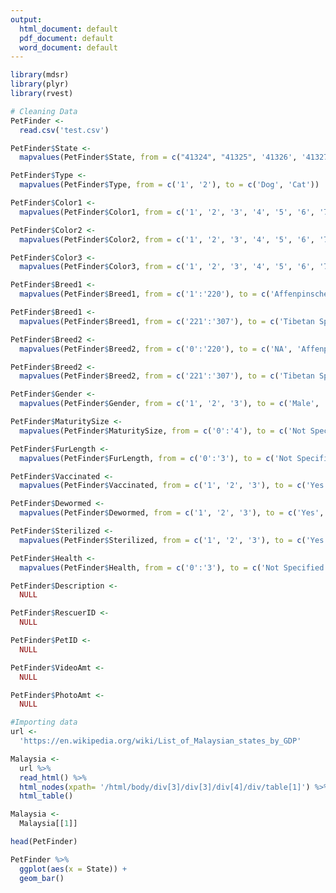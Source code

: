 ```yaml
---
output:
  html_document: default
  pdf_document: default
  word_document: default
---
```


```r
library(mdsr)
library(plyr)
library(rvest)
```

```r
# Cleaning Data
PetFinder <-
  read.csv('test.csv')

PetFinder$State <-
  mapvalues(PetFinder$State, from = c("41324", "41325", '41326', '41327', '41336', '41367', '41401', '41415', '41332', '41335', '41330', '41380', '41345', '41342', '41361'), to = c("Melaka", "Kedah", 'Selangor', 'Pulau Pinang', 'Johor', 'Kelantan', 'Kuala Lumpur', 'Labuan', 'Negeri Sembilan', 'Pahang', 'Perak', 'Perlis', 'Sabah', 'Sarawak', 'Terengganu'))

PetFinder$Type <-
  mapvalues(PetFinder$Type, from = c('1', '2'), to = c('Dog', 'Cat'))

PetFinder$Color1 <-
  mapvalues(PetFinder$Color1, from = c('1', '2', '3', '4', '5', '6', '7'), to = c('Black', 'Brown', 'Golden', 'Yellow', 'Cream', 'Gray', 'White'))

PetFinder$Color2 <-
  mapvalues(PetFinder$Color2, from = c('1', '2', '3', '4', '5', '6', '7', '0'), to = c('Black', 'Brown', 'Golden', 'Yellow', 'Cream', 'Gray', 'White', 'NA'))

PetFinder$Color3 <-
  mapvalues(PetFinder$Color3, from = c('1', '2', '3', '4', '5', '6', '7', '0'), to = c('Black', 'Brown', 'Golden', 'Yellow', 'Cream', 'Gray', 'White', 'NA'))

PetFinder$Breed1 <-
  mapvalues(PetFinder$Breed1, from = c('1':'220'), to = c('Affenpinscher', 'Afghan Hound', 'Airedale Terrier', 'Akbash', 'Akita', 'Alaskan Malamute', 'American Bulldog', 'American Eskimo Dog', 'American Hairless Terrier', 'American Staffordshire Terrier', 'American Water Spaniel', 'Anatolian Shephard', 'Appenzell Mountain Dog', 'Australian Cattle Dog', 'Australian Kelpie', 'Australian Shephard', 'Australian Terrier', 'Basenji', 'Bassett Hound', 'Beagle','Bearded Collie', 'Beauceron', 'Bedlington Terrier', 'Belgian Shephard Dog Sheepdog', 'Belgian Shephard Laekenois', 'Belgian Shephard Malinois', 'Belgian Shephard Tervuren', 'Bermese Mountain Dog', 'Bichon Frise', 'Black and Tan Coonhound', 'Black Labrador Retriever', 'Black Mouth Cur', 'Black Russian Terrier', 'Bloodhound', 'Blue Lacy', 'Bluetick Coonhound', 'Boerboel', 'Bolognese', 'Border Collie', 'Border Terrier', 'Borzoi', 'Boston Terrier', 'Bouvier des Flanders', 'Boxer', 'Boykin Spaniel', 'Briard', 'Brittany Spaniel', 'Brussels Griffin', 'Bull Terrier', 'Bullmastiff', 'Cairn Terrier', 'Canaan Dog', 'Cane Corso Mastiff', 'Carolina Dog', 'Catahoula Leopard Dog', 'Cattle Dog', 'Caucasian Sheepdog', 'Cavalier King Charles Spaniel', 'Chesapeake Bay Retriever', 'Chihuahua', 'Chinese Crested Dog', 'Chinese Foo Dog', 'Chinook', 'Chocolate Labrador Retriever', 'Chow Chow', 'Cirneco dell Etna', 'Clumber Spaniel', 'Cockapoo', 'Cocker Spaniel', 'Collie', 'Coonhound', 'Corgi', 'Coton de Tulear', 'Curly-Coated Retriever', 'Daschund', 'Dalmatian', 'Dandi Dinmont Terrier', 'Doberman Pinscher', 'Dogo Argentino', 'Dogue de Bourdeaux', 'Dutch Shephard', 'English Bulldog', 'English Cocker Spaniel', 'English Coonhound', 'English Pointer', 'English Setter', 'English Shephard', 'English Springer Spaniel', 'English Toy Spaniel', 'Entlebucher', 'Eskimo Dog', 'Feist', 'Field Spaniel', 'Fila Brasileiro', 'Finnish Lapphund', 'Finnish Spitz', 'Flat-Coated Retriever', 'Fox Terrier', 'Foxhound', 'French Bulldog', 'Galgo Spanish Greyhound', 'German Pinscher', 'German Shephard Dog', 'German Shorthaired Pointer', 'German Spitz', 'German Wirehaired Pointer', 'Giant Schnauzer', 'Glen of Imaal Terrier', 'Golden Retriever', 'Gordon Setter', 'Great Dane', 'Great Pyrenees', 'Greater Swiss Mountain Dog', 'Greyhound', 'Harrier', 'Havanese', 'Hound', 'Hovawart', 'Husky', 'Ibizan Hound', 'Illyrian Sheepdog', 'Irish Setter', 'Irish Terrier', 'Irish Water Spaniel', 'Irish Wolfhound', 'Italian Greyhound', 'Italian Spinone', 'Jack Russell Terrier', 'Parson Russell Terrier', 'Japanese Chin', 'Jindo', 'Kai Dog', 'Karelian Bear Dog', 'Keeshond', 'Kerry Blue Terrier', 'Kishu', 'Klee Kai', 'Komondor', 'Kuvasz', 'Kyi Leo' , 'Labrador Retriever', 'Lakeland Terrier', 'Lancashire Heeler', 'Leonberger', 'Lhasa Apso', 'Lowchen', 'Maltese', 'Manchester Terrier', 'Maremma Sheepdog', 'Mastiff', 'McNab', 'Miniature Pinscher', 'Mountain Cur', 'Mountain Dog', 'Munsterlander', 'Neapolitan Mastiff', 'New Guinea Singing Dog', 'Newfoundland Dog', 'Norfolk Terrier', 'Norwegian Buhund', 'Norwegian Elkhound', 'Norwegian Lundehund', 'Norwich Terrier', 'Nova Scotia Duck-Tolling Retriever', 'Old English Sheepdog', 'Otterhound', 'Papillon', 'Patterdale Terrier', 'Pekingese', 'Peruvian Inca Orchid', 'Petit Bassett Griffon Vendeen', 'Pharaoh Hound', 'Pit Bull Terrier', 'Plott Hound', 'Podengo Portueso', 'Pointer', 'Polish Lowland Sheepdog', 'Pomeranian', 'Poodle', 'Portuguese Water Dog', 'Presa Canario', 'Pug' ,'Puli', 'Pumi', 'Rat Terrier', 'Redbone Coonhound', 'Retriever', 'Rhodesian Ridgeback' ,'Rottweiler', 'Saint Bernard', 'Saluki', 'Samoyed', 'Sarplaninac', 'Schipperke', 'Schnauzer', 'Scottish Deerhound', 'Scottish Terrier Scottie', 'Sealyham Terrier', 'Setter', 'Shar Pei', 'Sheep Dog', 'Shephard', 'Shetland Sheepdog Sheltie', 'Shiba Inu', 'Shih Tzu', 'Siberian Husky', 'Silky Terrier', 'Skye Terrier', 'Sloughi', 'Smooth Fox Terrier', 'South Russian Ovtcharka', 'Spaniel', 'Spitz', 'Staffordshire Bull Terrier','Standard Poodle', 'Sussex Spaniel', 'Swedish Valhund', 'Terrier', 'Thai Ridgeback', 'Tibetan Mastiff'))

PetFinder$Breed1 <-
  mapvalues(PetFinder$Breed1, from = c('221':'307'), to = c('Tibetan Spaniel', 'Tibetian Terrier', 'Tosa Inu', 'Toy Fox Terrier', 'Treeing Walker Coonhound', 'Vizsla', 'Weimaraner', 'Welsh Corgi', 'Welsh Springer Spaniel', 'Welsh Terrier', 'West Highland White Terrier Westie', 'Wheaten Terrier', 'Whippet', 'White German Shephard', 'Wire Fox Terrier', 'Wire-Haired Pointing Griffon', 'Wirehaired Terrier', 'Xoloitzcuintle', 'Yellow Labrador Retriever', 'Yorkshire Terrier Yorkie', 'Abyssinian', 'American Curl', 'American Shorthair', 'American Wirehair', 'Applehead Siamese', 'Balinese', 'Bengal', 'Birman', 'Bobtail', 'Bombay', 'British Shorthair', 'Burmese', 'Burmilla', 'Calico', 'Canadian Hairless', 'Chartreaux', 'Chausie', 'Chinchilla', 'Cornish Rex', 'Cymric', 'Devon Rex', 'Dilute Calico', 'Dilute Tortoiseshell', 'Domestic Long Hair', 'Domestic Medium Hair', 'Domestic Short Hair','Egyptian Mau', 'Exotic Shorthair', 'Extra-Toes Cat', 'Havana', 'Himalayan', 'Japanese Bobtail', 'Javenese', 'Korat', 'LaPerm', 'Maine Coon', 'Manx', 'Munchkin', 'Nebelung', 'Norwegian Forest Cat', 'Ocicat', 'Oriental Long Hair', 'Oriental Short Hair', 'Oriental Tabby', 'Persian', 'Pixie-Bob', 'Ragamuffin', 'Ragdoll', 'Russian Blue', 'Scottish Fold', 'Selkirk Rex', 'Siamese', 'Siberian', 'Silver', 'Singapura', 'Snowshoe', 'Somali', 'Sphynx', 'Tabby', 'Tiger', 'Tonkinese', 'Torbie', 'Tortoiseshell', 'Turkish Angora', 'Turkish Van', 'Tuxedo', 'Mixed Breed'))

PetFinder$Breed2 <-
  mapvalues(PetFinder$Breed2, from = c('0':'220'), to = c('NA', 'Affenpinscher', 'Afghan Hound', 'Airedale Terrier', 'Akbash', 'Akita', 'Alaskan Malamute', 'American Bulldog', 'American Eskimo Dog', 'American Hairless Terrier', 'American Staffordshire Terrier', 'American Water Spaniel', 'Anatolian Shephard', 'Appenzell Mountain Dog', 'Australian Cattle Dog', 'Australian Kelpie', 'Australian Shephard', 'Australian Terrier', 'Basenji', 'Bassett Hound', 'Beagle','Bearded Collie', 'Beauceron', 'Bedlington Terrier', 'Belgian Shephard Dog Sheepdog', 'Belgian Shephard Laekenois', 'Belgian Shephard Malinois', 'Belgian Shephard Tervuren', 'Bermese Mountain Dog', 'Bichon Frise', 'Black and Tan Coonhound', 'Black Labrador Retriever', 'Black Mouth Cur', 'Black Russian Terrier', 'Bloodhound', 'Blue Lacy', 'Bluetick Coonhound', 'Boerboel', 'Bolognese', 'Border Collie', 'Border Terrier', 'Borzoi', 'Boston Terrier', 'Bouvier des Flanders', 'Boxer', 'Boykin Spaniel', 'Briard', 'Brittany Spaniel', 'Brussels Griffin', 'Bull Terrier', 'Bullmastiff', 'Cairn Terrier', 'Canaan Dog', 'Cane Corso Mastiff', 'Carolina Dog', 'Catahoula Leopard Dog', 'Cattle Dog', 'Caucasian Sheepdog', 'Cavalier King Charles Spaniel', 'Chesapeake Bay Retriever', 'Chihuahua', 'Chinese Crested Dog', 'Chinese Foo Dog', 'Chinook', 'Chocolate Labrador Retriever', 'Chow Chow', 'Cirneco dell Etna', 'Clumber Spaniel', 'Cockapoo', 'Cocker Spaniel', 'Collie', 'Coonhound', 'Corgi', 'Coton de Tulear', 'Curly-Coated Retriever', 'Daschund', 'Dalmatian', 'Dandi Dinmont Terrier', 'Doberman Pinscher', 'Dogo Argentino', 'Dogue de Bourdeaux', 'Dutch Shephard', 'English Bulldog', 'English Cocker Spaniel', 'English Coonhound', 'English Pointer', 'English Setter', 'English Shephard', 'English Springer Spaniel', 'English Toy Spaniel', 'Entlebucher', 'Eskimo Dog', 'Feist', 'Field Spaniel', 'Fila Brasileiro', 'Finnish Lapphund', 'Finnish Spitz', 'Flat-Coated Retriever', 'Fox Terrier', 'Foxhound', 'French Bulldog', 'Galgo Spanish Greyhound', 'German Pinscher', 'German Shephard Dog', 'German Shorthaired Pointer', 'German Spitz', 'German Wirehaired Pointer', 'Giant Schnauzer', 'Glen of Imaal Terrier', 'Golden Retriever', 'Gordon Setter', 'Great Dane', 'Great Pyrenees', 'Greater Swiss Mountain Dog', 'Greyhound', 'Harrier', 'Havanese', 'Hound', 'Hovawart', 'Husky', 'Ibizan Hound', 'Illyrian Sheepdog', 'Irish Setter', 'Irish Terrier', 'Irish Water Spaniel', 'Irish Wolfhound', 'Italian Greyhound', 'Italian Spinone', 'Jack Russell Terrier', 'Parson Russell Terrier', 'Japanese Chin', 'Jindo', 'Kai Dog', 'Karelian Bear Dog', 'Keeshond', 'Kerry Blue Terrier', 'Kishu', 'Klee Kai', 'Komondor', 'Kuvasz', 'Kyi Leo' , 'Labrador Retriever', 'Lakeland Terrier', 'Lancashire Heeler', 'Leonberger', 'Lhasa Apso', 'Lowchen', 'Maltese', 'Manchester Terrier', 'Maremma Sheepdog', 'Mastiff', 'McNab', 'Miniature Pinscher', 'Mountain Cur', 'Mountain Dog', 'Munsterlander', 'Neapolitan Mastiff', 'New Guinea Singing Dog', 'Newfoundland Dog', 'Norfolk Terrier', 'Norwegian Buhund', 'Norwegian Elkhound', 'Norwegian Lundehund', 'Norwich Terrier', 'Nova Scotia Duck-Tolling Retriever', 'Old English Sheepdog', 'Otterhound', 'Papillon', 'Patterdale Terrier', 'Pekingese', 'Peruvian Inca Orchid', 'Petit Bassett Griffon Vendeen', 'Pharaoh Hound', 'Pit Bull Terrier', 'Plott Hound', 'Podengo Portueso', 'Pointer', 'Polish Lowland Sheepdog', 'Pomeranian', 'Poodle', 'Portuguese Water Dog', 'Presa Canario', 'Pug' ,'Puli', 'Pumi', 'Rat Terrier', 'Redbone Coonhound', 'Retriever', 'Rhodesian Ridgeback' ,'Rottweiler', 'Saint Bernard', 'Saluki', 'Samoyed', 'Sarplaninac', 'Schipperke', 'Schnauzer', 'Scottish Deerhound', 'Scottish Terrier Scottie', 'Sealyham Terrier', 'Setter', 'Shar Pei', 'Sheep Dog', 'Shephard', 'Shetland Sheepdog Sheltie', 'Shiba Inu', 'Shih Tzu', 'Siberian Husky', 'Silky Terrier', 'Skye Terrier', 'Sloughi', 'Smooth Fox Terrier', 'South Russian Ovtcharka', 'Spaniel', 'Spitz', 'Staffordshire Bull Terrier','Standard Poodle', 'Sussex Spaniel', 'Swedish Valhund', 'Terrier', 'Thai Ridgeback', 'Tibetan Mastiff'))

PetFinder$Breed2 <-
  mapvalues(PetFinder$Breed2, from = c('221':'307'), to = c('Tibetan Spaniel', 'Tibetian Terrier', 'Tosa Inu', 'Toy Fox Terrier', 'Treeing Walker Coonhound', 'Vizsla', 'Weimaraner', 'Welsh Corgi', 'Welsh Springer Spaniel', 'Welsh Terrier', 'West Highland White Terrier Westie', 'Wheaten Terrier', 'Whippet', 'White German Shephard', 'Wire Fox Terrier', 'Wire-Haired Pointing Griffon', 'Wirehaired Terrier', 'Xoloitzcuintle', 'Yellow Labrador Retriever', 'Yorkshire Terrier Yorkie', 'Abyssinian', 'American Curl', 'American Shorthair', 'American Wirehair', 'Applehead Siamese', 'Balinese', 'Bengal', 'Birman', 'Bobtail', 'Bombay', 'British Shorthair', 'Burmese', 'Burmilla', 'Calico', 'Canadian Hairless', 'Chartreaux', 'Chausie', 'Chinchilla', 'Cornish Rex', 'Cymric', 'Devon Rex', 'Dilute Calico', 'Dilute Tortoiseshell', 'Domestic Long Hair', 'Domestic Medium Hair', 'Domestic Short Hair','Egyptian Mau', 'Exotic Shorthair', 'Extra-Toes Cat', 'Havana', 'Himalayan', 'Japanese Bobtail', 'Javenese', 'Korat', 'LaPerm', 'Maine Coon', 'Manx', 'Munchkin', 'Nebelung', 'Norwegian Forest Cat', 'Ocicat', 'Oriental Long Hair', 'Oriental Short Hair', 'Oriental Tabby', 'Persian', 'Pixie-Bob', 'Ragamuffin', 'Ragdoll', 'Russian Blue', 'Scottish Fold', 'Selkirk Rex', 'Siamese', 'Siberian', 'Silver', 'Singapura', 'Snowshoe', 'Somali', 'Sphynx', 'Tabby', 'Tiger', 'Tonkinese', 'Torbie', 'Tortoiseshell', 'Turkish Angora', 'Turkish Van', 'Tuxedo', 'Mixed Breed'))

PetFinder$Gender <-
  mapvalues(PetFinder$Gender, from = c('1', '2', '3'), to = c('Male', 'Female', 'Mixed'))

PetFinder$MaturitySize <-
  mapvalues(PetFinder$MaturitySize, from = c('0':'4'), to = c('Not Specified', 'Small', 'Medium', 'Large', 'Extra Large'))

PetFinder$FurLength <-
  mapvalues(PetFinder$FurLength, from = c('0':'3'), to = c('Not Specified', 'Short', 'Medium', 'Long'))

PetFinder$Vaccinated <-
  mapvalues(PetFinder$Vaccinated, from = c('1', '2', '3'), to = c('Yes', 'No', 'Not Sure'))

PetFinder$Dewormed <-
  mapvalues(PetFinder$Dewormed, from = c('1', '2', '3'), to = c('Yes', 'No', 'Not Sure'))

PetFinder$Sterilized <-
  mapvalues(PetFinder$Sterilized, from = c('1', '2', '3'), to = c('Yes', 'No', 'Not Sure'))

PetFinder$Health <-
  mapvalues(PetFinder$Health, from = c('0':'3'), to = c('Not Specified', 'Healthy', 'Minor Injury', 'Serious Injury'))

PetFinder$Description <-
  NULL

PetFinder$RescuerID <-
  NULL

PetFinder$PetID <-
  NULL

PetFinder$VideoAmt <-
  NULL

PetFinder$PhotoAmt <-
  NULL
```

```r
#Importing data
url <-
  'https://en.wikipedia.org/wiki/List_of_Malaysian_states_by_GDP'

Malaysia <-
  url %>%
  read_html() %>%
  html_nodes(xpath= '/html/body/div[3]/div[3]/div[4]/div/table[1]') %>%
  html_table()

Malaysia <-
  Malaysia[[1]]
```


```r
head(PetFinder)
```

```r
PetFinder %>%
  ggplot(aes(x = State)) +
  geom_bar()
```




